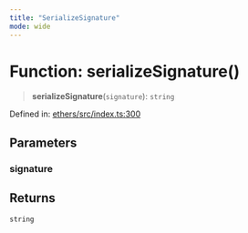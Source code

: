 ```yaml
---
title: "SerializeSignature"
mode: wide
---
```

  
# Function: serializeSignature()

> **serializeSignature**(`signature`): `string`

Defined in: [ethers/src/index.ts:300](https://github.com/tkhq/sdk/blob/main/packages/ethers/src/index.ts#L300)

## Parameters

### signature

## Returns

`string`
